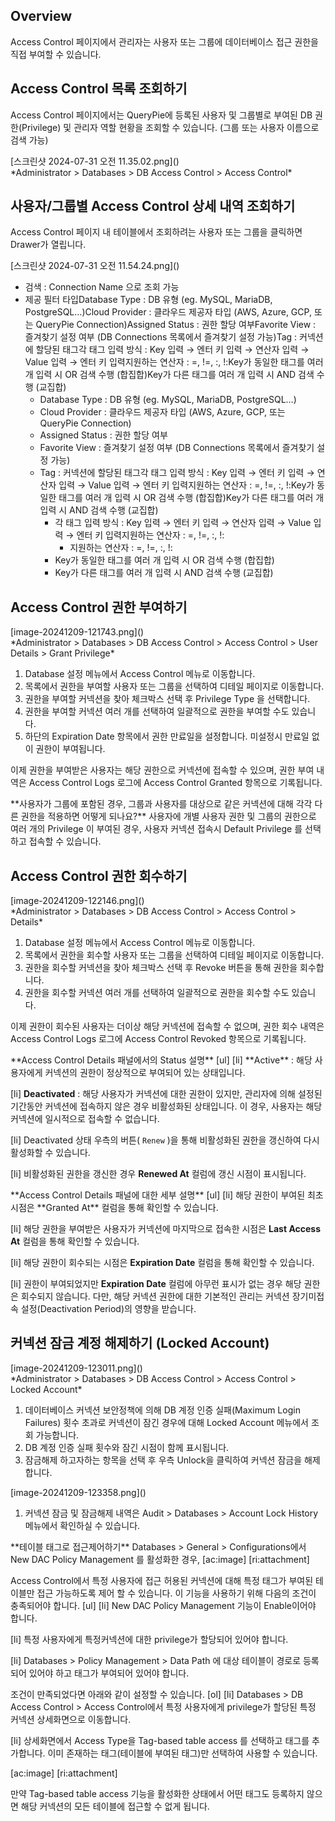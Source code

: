 
## Overview
Access Control 페이지에서 관리자는 사용자 또는 그룹에 데이터베이스 접근 권한을 직접 부여할 수 있습니다.

## Access Control 목록 조회하기
Access Control 페이지에서는 QueryPie에 등록된 사용자 및 그룹별로 부여된 DB 권한(Privilege) 및 관리자 역할 현황을 조회할 수 있습니다. (그룹 또는 사용자 이름으로 검색 가능)

<p align="center">
<div>[스크린샷 2024-07-31 오전 11.35.02.png]()</div>
*Administrator &gt; Databases &gt; DB Access Control &gt; Access Control*
</p>

## 사용자/그룹별 Access Control 상세 내역 조회하기
Access Control 페이지 내 테이블에서 조회하려는 사용자 또는 그룹을 클릭하면 Drawer가 열립니다.

<p align="center">
<div>[스크린샷 2024-07-31 오전 11.54.24.png]()</div>
</p>

* 검색 : Connection Name 으로 조회 가능
* 제공 필터 타입Database Type : DB 유형 (eg. MySQL, MariaDB, PostgreSQL…)Cloud Provider : 클라우드 제공자 타입 (AWS, Azure, GCP, 또는 QueryPie Connection)Assigned Status : 권한 할당 여부Favorite View : 즐겨찾기 설정 여부 (DB Connections 목록에서 즐겨찾기 설정 가능)Tag : 커넥션에 할당된 태그각 태그 입력 방식 : Key 입력 → 엔터 키 입력 → 연산자 입력 → Value 입력 → 엔터 키 입력지원하는 연산자 : =, !=, :, !:Key가 동일한 태그를 여러 개 입력 시 OR 검색 수행 (합집합)Key가 다른 태그를 여러 개 입력 시 AND 검색 수행 (교집합)
  * Database Type : DB 유형 (eg. MySQL, MariaDB, PostgreSQL…)
  * Cloud Provider : 클라우드 제공자 타입 (AWS, Azure, GCP, 또는 QueryPie Connection)
  * Assigned Status : 권한 할당 여부
  * Favorite View : 즐겨찾기 설정 여부 (DB Connections 목록에서 즐겨찾기 설정 가능)
  * Tag : 커넥션에 할당된 태그각 태그 입력 방식 : Key 입력 → 엔터 키 입력 → 연산자 입력 → Value 입력 → 엔터 키 입력지원하는 연산자 : =, !=, :, !:Key가 동일한 태그를 여러 개 입력 시 OR 검색 수행 (합집합)Key가 다른 태그를 여러 개 입력 시 AND 검색 수행 (교집합)
    * 각 태그 입력 방식 : Key 입력 → 엔터 키 입력 → 연산자 입력 → Value 입력 → 엔터 키 입력지원하는 연산자 : =, !=, :, !:
      * 지원하는 연산자 : =, !=, :, !:
    * Key가 동일한 태그를 여러 개 입력 시 OR 검색 수행 (합집합)
    * Key가 다른 태그를 여러 개 입력 시 AND 검색 수행 (교집합)

## Access Control 권한 부여하기
<p align="center">
<div>[image-20241209-121743.png]()</div>
*Administrator &gt; Databases &gt; DB Access Control &gt; Access Control &gt; User Details &gt; Grant Privilege*
</p>

1. Database 설정 메뉴에서 Access Control 메뉴로 이동합니다.
2. 목록에서 권한을 부여할 사용자 또는 그룹을 선택하여 디테일 페이지로 이동합니다.
3. 권한을 부여할 커넥션을 찾아 체크박스 선택 후 Privilege Type 을 선택합니다.
4. 권한을 부여할 커넥션 여러 개를 선택하여 일괄적으로 권한을 부여할 수도 있습니다.
5. 하단의 Expiration Date 항목에서 권한 만료일을 설정합니다. 미설정시 만료일 없이 권한이 부여됩니다.

이제 권한을 부여받은 사용자는 해당 권한으로 커넥션에 접속할 수 있으며, 권한 부여 내역은 Access Control Logs 로그에 Access Control Granted 항목으로 기록됩니다.

<Callout type="info">
**사용자가 그룹에 포함된 경우, 그룹과 사용자를 대상으로 같은 커넥션에 대해 각각 다른 권한을 적용하면 어떻게 되나요?** 
사용자에 개별 사용자 권한 및 그룹의 권한으로 여러 개의 Privilege 이 부여된 경우, 사용자 커넥션 접속시 Default Privilege 를 선택하고 접속할 수 있습니다. 
</Callout>

## Access Control 권한 회수하기
<p align="center">
<div>[image-20241209-122146.png]()</div>
*Administrator &gt; Databases &gt; DB Access Control &gt; Access Control &gt; Details*
</p>

1. Database 설정 메뉴에서 Access Control 메뉴로 이동합니다.
2. 목록에서 권한을 회수할 사용자 또는 그룹을 선택하여 디테일 페이지로 이동합니다.
3. 권한을 회수할 커넥션을 찾아 체크박스 선택 후 Revoke 버튼을 통해 권한을 회수합니다.
4. 권한을 회수할 커넥션 여러 개를 선택하여 일괄적으로 권한을 회수할 수도 있습니다.

이제 권한이 회수된 사용자는 더이상 해당 커넥션에 접속할 수 없으며, 권한 회수 내역은 Access Control Logs 로그에 Access Control Revoked 항목으로 기록됩니다.

<Callout type="important">
**Access Control Details 패널에서의 Status 설명** 
[ul]
[li]
**Active** : 해당 사용자에게 커넥션의 권한이 정상적으로 부여되어 있는 상태입니다. 

[li]
**Deactivated** : 해당 사용자가 커넥션에 대한 권한이 있지만, 관리자에 의해 설정된 기간동안 커넥션에 접속하지 않은 경우 비활성화된 상태입니다. 이 경우, 사용자는 해당 커넥션에 일시적으로 접속할 수 없습니다. 

[li]
Deactivated 상태 우측의 버튼( `Renew` )을 통해 비활성화된 권한을 갱신하여 다시 활성화할 수 있습니다. 

[li]
비활성화된 권한을 갱신한 경우 **Renewed At** 컬럼에 갱신 시점이 표시됩니다. 


</Callout>

<Callout type="important">
**Access Control Details 패널에 대한 세부 설명** 
[ul]
[li]
해당 권한이 부여된 최초 시점은 **Granted At** 컬럼을 통해 확인할 수 있습니다. 

[li]
해당 권한을 부여받은 사용자가 커넥션에 마지막으로 접속한 시점은 **Last Access At** 컬럼을 통해 확인할 수 있습니다. 

[li]
해당 권한이 회수되는 시점은 **Expiration Date** 컬럼을 통해 확인할 수 있습니다. 

[li]
권한이 부여되었지만 **Expiration Date** 컬럼에 아무런 표시가 없는 경우 해당 권한은 회수되지 않습니다. 다만, 해당 커넥션 권한에 대한 기본적인 관리는 커넥션 장기미접속 설정(Deactivation Period)의 영향을 받습니다. 


</Callout>

## 커넥션 잠금 계정 해제하기 (Locked Account)
<p align="center">
<div>[image-20241209-123011.png]()</div>
*Administrator &gt; Databases &gt; DB Access Control &gt; Access Control &gt; Locked Account*
</p>

1. 데이터베이스 커넥션 보안정책에 의해 DB 계정 인증 실패(Maximum Login Failures) 횟수 초과로 커넥션이 잠긴 경우에 대해 Locked Account 메뉴에서 조회 가능합니다.
2. DB 계정 인증 실패 횟수와 잠긴 시점이 함께 표시됩니다.
3. 잠금해제 하고자하는 항목을 선택 후 우측 Unlock을 클릭하여 커넥션 잠금을 해제합니다.

<p align="center">
<div>[image-20241209-123358.png]()</div>
</p>

1. 커넥션 잠금 및 잠금해제 내역은 Audit > Databases > Account Lock History 메뉴에서 확인하실 수 있습니다.

<Callout type="info">
**테이블 태그로 접근제어하기**   Databases &gt; General &gt; Configurations에서 New DAC Policy Management 를 활성화한 경우, 
[ac:image]
[ri:attachment]


Access Control에서 특정 사용자에 접근 허용된 커넥션에 대해 특정 태그가 부여된 테이블만 접근 가능하도록 제어 할 수 있습니다. 이 기능을 사용하기 위해 다음의 조건이 충족되어야 합니다. 
[ul]
[li]
New DAC Policy Management 기능이 Enable이어야 합니다. 

[li]
특정 사용자에게 특정커넥션에 대한 privilege가 할당되어 있어야 합니다. 

[li]
Databases &gt; Policy Management &gt; Data Path 에 대상 테이블이 경로로 등록되어 있어야 하고 태그가 부여되어 있어야 합니다. 


조건이 만족되었다면 아래와 같이 설정할 수 있습니다. 
[ol]
[li]
Databases &gt; DB Access Control &gt; Access Control에서 특정 사용자에게 privilege가 할당된 특정 커넥션 상세화면으로 이동합니다. 

[li]
상세화면에서 Access Type을 Tag-based table access 를 선택하고 태그를 추가합니다. 이미 존재하는 태그(테이블에 부여된 태그)만 선택하여 사용할 수 있습니다. 


[ac:image]
[ri:attachment]


만약 Tag-based table access 기능을 활성화한 상태에서 어떤 태그도 등록하지 않으면 해당 커넥션의 모든 테이블에 접근할 수 없게 됩니다.  
</Callout>
